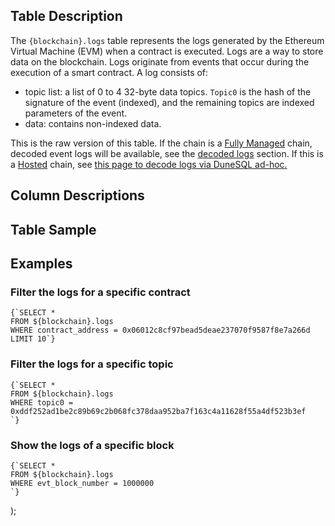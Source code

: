   <div>
    <h2>Table Description</h2>
    <p>
      The <code>{blockchain}.logs</code> table represents the logs generated by the Ethereum Virtual Machine (EVM) when a contract is executed. Logs are a way to store data on the blockchain. Logs originate from events that occur during the execution of a smart contract. A log consists of: 
      <ul>
        <li>topic list: a list of 0 to 4 32-byte data topics. <code>Topic0</code> is the hash of the signature of the event (indexed), and the remaining topics are indexed parameters of the event.</li>
        <li>data: contains non-indexed data.</li>
      </ul>
      This is the raw version of this table. If the chain is a <a href={`/catalyst/fully-managed`}>Fully Managed</a> chain, decoded event logs will be available, see the <a href={`/data-catalog/evm/${blockchain}/decoded/event-logs`}>decoded logs</a> section. If this is a <a href={`/catalyst/hosted`}>Hosted</a> chain, see <a href={`/query-engine/Functions-and-operators/evm-decoding-functions`}> this page to decode logs via DuneSQL ad-hoc.</a>
    </p>
    <h2>Column Descriptions</h2>
    <ColumnDescriptions tableSchema={blockchain} tableName="logs" />
    <h2>Table Sample</h2>
    <TableSample tableSchema={blockchain} tableName="logs" />
    <h2>Examples</h2>
    <h3>Filter the logs for a specific contract</h3>
    <pre><code>{`SELECT *
FROM ${blockchain}.logs
WHERE contract_address = 0x06012c8cf97bead5deae237070f9587f8e7a266d
LIMIT 10`}</code></pre>
    <h3>Filter the logs for a specific topic</h3>
    <pre><code>{`SELECT *
FROM ${blockchain}.logs
WHERE topic0 = 0xddf252ad1be2c89b69c2b068fc378daa952ba7f163c4a11628f55a4df523b3ef
`}</code></pre>
    <h3>Show the logs of a specific block</h3>
    <pre><code>{`SELECT *
FROM ${blockchain}.logs
WHERE evt_block_number = 1000000
`}</code></pre>
  </div>
);
